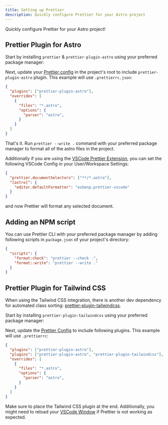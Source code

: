 ```yaml
---
title: Setting up Prettier
description: Quickly configure Prettier for your Astro project
---
```


Quickly configure Prettier for your Astro project!

## Prettier Plugin for Astro

Start by installing `prettier` & `prettier-plugin-astro` using your preferred package manager:

<AllPackageManagers pkg="npm install --save-dev prettier prettier-plugin-astro"/>

Next, update your [Prettier config](https://prettier.io/docs/en/configuration) in the project's root to include `prettier-plugin-astro` plugin. This example will use `.prettierrc.json`:

```json title=".prettierrc.json"
{
  "plugins": ["prettier-plugin-astro"],
  "overrides": [
    {
      "files": "*.astro",
      "options": {
        "parser": "astro",
      }
    }
  ]
}
```

That's it. Run `prettier --write .` command with your preferred package manager to format all of the astro files in the project.

Additionally if you are using the [VSCode Prettier Extension](https://marketplace.visualstudio.com/items?itemName=esbenp.prettier-vscode), you can set the following VSCode Config in your User/Workspace Settings:

```json title=".vscode/settings.json"
{
  "prettier.documentSelectors": ["**/*.astro"],
  "[astro]": {
    "editor.defaultFormatter": "esbenp.prettier-vscode"
  }
}
```

and now Prettier will format any selected document.

## Adding an NPM script

You can use Prettier CLI with your preferred package manager by adding following scripts in `package.json` of your project's directory:

```json title="package.json" ins={3,4}
{
  "scripts": {
    "format:check": "prettier --check .",
    "format::write": "prettier --write ."
  }
}
```

## Prettier Plugin for Tailwind CSS

When using the Tailwind CSS integration, there is another dev dependency for automated class sorting: [prettier-plugin-tailwindcss](https://github.com/tailwindlabs/prettier-plugin-tailwindcss).

Start by installing `prettier-plugin-tailwindcss` using your preferred package manager:
<AllPackageManagers pkg="npm install --save-dev prettier-plugin-tailwindcss"/>

Next, update the [Prettier Config](https://prettier.io/docs/en/configuration) to include following plugins. This example will use `.prettierrc`:

```json title=".prettierrc.json" del={2} ins={3}
{
  "plugins": ["prettier-plugin-astro"],
  "plugins": ["prettier-plugin-astro", "prettier-plugin-tailwindcss"],
  "overrides": [
    {
      "files": "*.astro",
      "options": {
        "parser": "astro",
      }
    }
  ]
}
```

Make sure to place the Tailwind CSS plugin at the end. Additionally, you might need to reload your [VSCode Window](https://stackoverflow.com/a/42002990) if Prettier is not working as expected.
